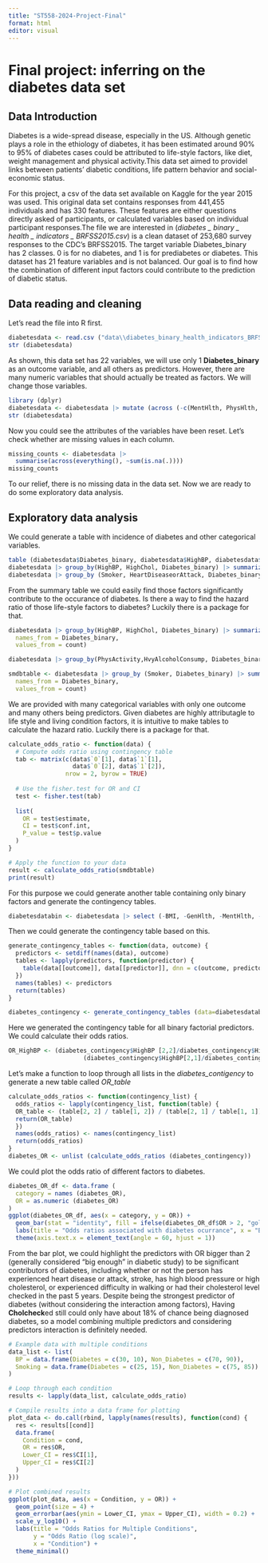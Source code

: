 ```yaml
---
title: "ST558-2024-Project-Final"
format: html
editor: visual
---
```


# Final project: inferring on the diabetes data set

## Data Introduction

Diabetes is a wide-spread disease, especially in the US. Although genetic plays a role in the ethiology of diabetes, it has been estimated around 90% to 95% of diabetes cases could be attributed to life-style factors, like diet, weight management and physical activity.This data set aimed to providel links between patients' diabetic conditions, life pattern behavior and social-economic status.

For this project, a csv of the data set available on Kaggle for the year 2015 was used. This original data set contains responses from 441,455 individuals and has 330 features. These features are either questions directly asked of participants, or calculated variables based on individual participant responses.The file we are interested in (*diabetes \_ binary \_ health \_ indicators \_ BRFSS2015.csv*) is a clean dataset of 253,680 survey responses to the CDC's BRFSS2015. The target variable Diabetes_binary has 2 classes. 0 is for no diabetes, and 1 is for prediabetes or diabetes. This dataset has 21 feature variables and is not balanced. Our goal is to find how the combination of different input factors could contribute to the prediction of diabetic status.

## Data reading and cleaning

Let's read the file into R first.

```r
diabetesdata <- read.csv ("data\\diabetes_binary_health_indicators_BRFSS2015.csv")
str (diabetesdata)
```

As shown, this data set has 22 variables, we will use only 1 **Diabetes_binary** as an outcome variable, and all others as predictors. However, there are many numeric variables that should actually be treated as factors. We will change those variables.

```r
library (dplyr)
diabetesdata <- diabetesdata |> mutate (across (-c(MentHlth, PhysHlth, BMI), as.factor))
str (diabetesdata)
```

Now you could see the attributes of the variables have been reset. Let's check whether are missing values in each column. 

```r
missing_counts <- diabetesdata |> 
  summarise(across(everything(), ~sum(is.na(.))))
missing_counts
```
To our relief, there is no missing data in the data set. Now we are ready to do some exploratory data analysis.

## Exploratory data analysis

We could generate a table with incidence of diabetes and other categorical variables.
```r
table (diabetesdata$Diabetes_binary, diabetesdata$HighBP, diabetesdata$HighChol)
diabetesdata |> group_by(HighBP, HighChol, Diabetes_binary) |> summarize (count = n())
diabetesdata |> group_by (Smoker, HeartDiseaseorAttack, Diabetes_binary) |> summarize (count = n())
```
From the summary table we could easily find those factors significantly contribute to the occurance of diabetes. Is there a way to find the hazard ratio of those life-style factors to diabetes? Luckily there is a package for that.

```r
diabetesdata |> group_by(HighBP, HighChol, Diabetes_binary) |> summarize (count = n()) |> pivot_wider(
  names_from = Diabetes_binary,
  values_from = count)

diabetesdata |> group_by(PhysActivity,HvyAlcoholConsump, Diabetes_binary) |> summarize (count = n ()) |> pivot_wider (names_from = Diabetes_binary, values_from = count)

smdbtable <- diabetesdata |> group_by (Smoker, Diabetes_binary) |> summarize (count = n()) |>pivot_wider (
  names_from = Diabetes_binary,
  values_from = count)
```

We are provided with many categorical variables with only one outcome and many others being predictors. Given diabetes are highly attributagle to life style and living condition factors, it is intuitive to make tables to calculate the hazard ratio. Luckily there is a package for that.

```r
calculate_odds_ratio <- function(data) {
  # Compute odds ratio using contingency table
  tab <- matrix(c(data$`0`[1], data$`1`[1],
                  data$`0`[2], data$`1`[2]),
                nrow = 2, byrow = TRUE)
  
  # Use the fisher.test for OR and CI
  test <- fisher.test(tab)
  
  list(
    OR = test$estimate,
    CI = test$conf.int,
    P_value = test$p.value
  )
}

# Apply the function to your data
result <- calculate_odds_ratio(smdbtable)
print(result)
```

For this purpose we could generate another table containing only binary factors and generate the contingency tables.

```r
diabetesdatabin <- diabetesdata |> select (-BMI, -GenHlth, -MentHlth, -PhysHlth, -Age, -Education, -Income)
```

Then we could generate the contingency table based on this.

```r
generate_contingency_tables <- function(data, outcome) {
  predictors <- setdiff(names(data), outcome)
  tables <- lapply(predictors, function(predictor) {
    table(data[[outcome]], data[[predictor]], dnn = c(outcome, predictor))
  })
  names(tables) <- predictors
  return(tables)
}

diabetes_contingency <- generate_contingency_tables (data=diabetesdatabin, outcome = "Diabetes_binary")
```

Here we generated the contingency table for all binary factorial predictors. We could calculate their odds ratios.

```r
OR_HighBP <- (diabetes_contingency$HighBP [2,2]/diabetes_contingency$HighBP[1,2])/
                     (diabetes_contingency$HighBP[2,1]/diabetes_contingency$HighBP[1,1])
```

Let's make a function to loop through all lists in the *diabetes_contigency* to generate a new table called *OR_table*

```r
calculate_odds_ratios <- function(contingency_list) {
  odds_ratios <- lapply(contingency_list, function(table) {
  OR_table <- (table[2, 2] / table[1, 2]) / (table[2, 1] / table[1, 1])
  return(OR_table)
  })
  names(odds_ratios) <- names(contingency_list)
  return(odds_ratios)
}
diabetes_OR <- unlist (calculate_odds_ratios (diabetes_contingency))
```

We could plot the odds ratio of different factors to diabetes.

```r
diabetes_OR_df <- data.frame (
  category = names (diabetes_OR),
  OR = as.numeric (diabetes_OR)
)
ggplot(diabetes_OR_df, aes(x = category, y = OR)) +
  geom_bar(stat = "identity", fill = ifelse(diabetes_OR_df$OR > 2, "gold", "skyblue"), color = "black") +
  labs(title = "Odds ratios associated with diabetes ocurrance", x = "Binary Predictors", y = "Odds ratio") +
  theme(axis.text.x = element_text(angle = 60, hjust = 1))
```

From the bar plot, we could highlight the predictors with OR bigger than 2 (generally considered "big enough" in diabetic study) to be significant contributors of diabetes, including whether or not the person has experienced heart disease or attack, stroke, has high blood pressure or high cholesterol, or experienced difficulty in walking or had their cholesterol level checked in the past 5 years. Despite being the strongest predictor of diabetes (without considering the interaction among factors), Having **Cholcheck**ed still could only have about 18% of chance being diagnosed diabetes, so a model combining multiple predictors and considering predictors interaction is definitely needed.

```r
# Example data with multiple conditions
data_list <- list(
  BP = data.frame(Diabetes = c(30, 10), Non_Diabetes = c(70, 90)),
  Smoking = data.frame(Diabetes = c(25, 15), Non_Diabetes = c(75, 85))
)

# Loop through each condition
results <- lapply(data_list, calculate_odds_ratio)

# Compile results into a data frame for plotting
plot_data <- do.call(rbind, lapply(names(results), function(cond) {
  res <- results[[cond]]
  data.frame(
    Condition = cond,
    OR = res$OR,
    Lower_CI = res$CI[1],
    Upper_CI = res$CI[2]
  )
}))

# Plot combined results
ggplot(plot_data, aes(x = Condition, y = OR)) +
  geom_point(size = 4) +
  geom_errorbar(aes(ymin = Lower_CI, ymax = Upper_CI), width = 0.2) +
  scale_y_log10() +
  labs(title = "Odds Ratios for Multiple Conditions",
       y = "Odds Ratio (log scale)",
       x = "Condition") +
  theme_minimal()
```

